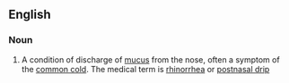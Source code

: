 ==English==

===Noun===
{{en-noun}}
{{wikipedia|rhinorrhea}}

# A condition of discharge of [[mucus]] from the nose, often a symptom of the [[common cold]].  The medical term is [[rhinorrhea]] or [[postnasal drip]]